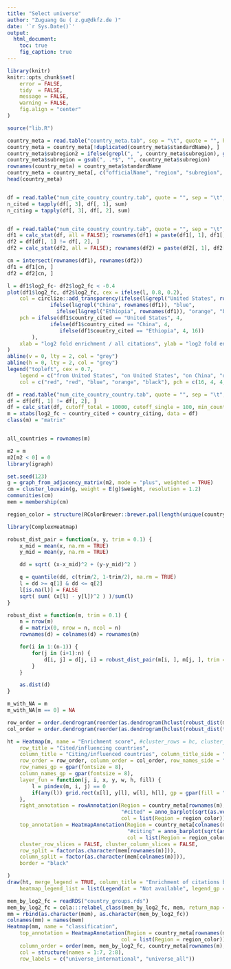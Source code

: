 ```yaml
---
title: "Select universe"
author: "Zuguang Gu ( z.gu@dkfz.de )"
date: '`r Sys.Date()`'
output: 
  html_document:
    toc: true
    fig_caption: true
---
```


```r
library(knitr)
knitr::opts_chunk$set(
    error = FALSE,
    tidy  = FALSE,
    message = FALSE,
    warning = FALSE,
    fig.align = "center"
)
```


```r
source("lib.R")
```


```r
country_meta = read.table("country_meta.tab", sep = "\t", quote = "", header = TRUE)
country_meta = country_meta[!duplicated(country_meta$standardName), ]
country_meta$subregion2 = ifelse(grepl(", ", country_meta$subregion), gsub("^.*, ", "", country_meta$subregion), NA)
country_meta$subregion = gsub(", .*$", "", country_meta$subregion)
rownames(country_meta) = country_meta$standardName
country_meta = country_meta[, c("officialName", "region", "subregion", "subregion2")]
head(country_meta)


df = read.table("num_cite_country_country.tab", quote = "", sep = "\t", header = TRUE)
n_cited = tapply(df[, 3], df[, 1], sum)
n_citing = tapply(df[, 3], df[, 2], sum)


df = read.table("num_cite_country_country.tab", quote = "", sep = "\t", header = TRUE)
df1 = calc_stat(df, all = FALSE); rownames(df1) = paste(df1[, 1], df1[, 2], sep = "-")
df2 = df[df[, 1] != df[, 2], ]
df2 = calc_stat(df2, all = FALSE); rownames(df2) = paste(df2[, 1], df2[, 2], sep = "-")

cn = intersect(rownames(df1), rownames(df2))
df1 = df1[cn, ]
df2 = df2[cn, ]

l = df1$log2_fc- df2$log2_fc < -0.4
plot(df1$log2_fc, df2$log2_fc, cex = ifelse(l, 0.8, 0.2), 
	col = circlize::add_transparency(ifelse(l&grepl("United States", rownames(df1)), "red", 
		      ifelse(l&grepl("China", rownames(df1)), "blue", 
		      	ifelse(l&grepl("Ethiopia", rownames(df1)), "orange", "black"))), 0.25),
	pch = ifelse(df1$country_cited == "United States", 4, 
		      ifelse(df1$country_cited == "China", 4,
		      	 ifelse(df1$country_cited == "Ethiopia", 4, 16))
		),
	xlab = "log2 fold enrichment / all citations", ylab = "log2 fold enrichment / international citations", main = "compare universe"
)
abline(v = 0, lty = 2, col = "grey")
abline(h = 0, lty = 2, col = "grey")
legend("topleft", cex = 0.7,
	legend = c("from United States", "on United States", "on China", "on Ethiopia", "others"), 
	col = c("red", "red", "blue", "orange", "black"), pch = c(16, 4, 4, 4, 16))
```



```r
df = read.table("num_cite_country_country.tab", quote = "", sep = "\t", header = TRUE)
df = df[df[, 1] != df[, 2], ]
df = calc_stat(df, cutoff_total = 10000, cutoff_single = 100, min_country = 24, all = FALSE)
m = xtabs(log2_fc ~ country_cited + country_citing, data = df)
class(m) = "matrix"


all_countries = rownames(m)

m2 = m
m2[m2 < 0] = 0
library(igraph)

set.seed(123)
g = graph_from_adjacency_matrix(m2, mode = "plus", weighted = TRUE)
cm = cluster_louvain(g, weight = E(g)$weight, resolution = 1.2)
communities(cm)
mem = membership(cm)

region_color = structure(RColorBrewer::brewer.pal(length(unique(country_meta$region)), "Set3"), names = unique(country_meta$region))

library(ComplexHeatmap)

robust_dist_pair = function(x, y, trim = 0.1) {
	x_mid = mean(x, na.rm = TRUE)
	y_mid = mean(y, na.rm = TRUE)

	dd = sqrt( (x-x_mid)^2 + (y-y_mid)^2 )

	q = quantile(dd, c(trim/2, 1-trim/2), na.rm = TRUE)
	l = dd >= q[1] & dd <= q[2]
	l[is.na(l)] = FALSE
	sqrt( sum( (x[l] - y[l])^2 ) )/sum(l)
}

robust_dist = function(m, trim = 0.1) {
	n = nrow(m)
	d = matrix(0, nrow = n, ncol = n)
	rownames(d) = colnames(d) = rownames(m)

	for(i in 1:(n-1)) {
		for(j in (i+1):n) {
			d[i, j] = d[j, i] = robust_dist_pair(m[i, ], m[j, ], trim = trim)
		}
	}

	as.dist(d)
}

m_with_NA = m
m_with_NA[m == 0] = NA

row_order = order.dendrogram(reorder(as.dendrogram(hclust(robust_dist(m_with_NA))), -rowMeans(m_with_NA, na.rm = TRUE)))
col_order = order.dendrogram(reorder(as.dendrogram(hclust(robust_dist(t(m_with_NA)))), -colMeans(m_with_NA, na.rm = TRUE)))

ht = Heatmap(m, name = "Enrichment score", #cluster_rows = hc, cluster_columns = hc,
	row_title = "Cited/influencing countries",
	column_title = "Citing/influenced countries", column_title_side = "bottom",
	row_order = row_order, column_order = col_order, row_names_side = "left",
	row_names_gp = gpar(fontsize = 8),
	column_names_gp = gpar(fontsize = 8),
	layer_fun = function(j, i, x, y, w, h, fill) {
		l = pindex(m, i, j) == 0
		if(any(l)) grid.rect(x[l], y[l], w[l], h[l], gp = gpar(fill = "#DDDDDD", col = "#DDDDDD"))
	},
	right_annotation = rowAnnotation(Region = country_meta[rownames(m), "region"], 
		                             "#cited" = anno_barplot(sqrt(as.vector(n_cited[rownames(m)])), ylim = c(0, 8000), axis_param = list(at = c(0,2000,4000,6000,8000), labels = c("0", "4M", "16M", "36M", "64M"))),
		                             col = list(Region = region_color)),
	top_annotation = HeatmapAnnotation(Region = country_meta[colnames(m), "region"], 
		                               "#citing" = anno_barplot(sqrt(as.vector(n_citing[colnames(m)])), ylim = c(0, 8000), axis_param = list(at = c(0,2000,4000,6000,8000), labels = c("0", "4M", "16M", "36M", "64M"))),
		                               col = list(Region = region_color)),
	cluster_row_slices = FALSE, cluster_column_slices = FALSE,
	row_split = factor(as.character(mem[rownames(m)])),
	column_split = factor(as.character(mem[colnames(m)])),
	border = "black"

)
draw(ht, merge_legend = TRUE, column_title = "Enrichment of citations between countries",
	heatmap_legend_list = list(Legend(at = "Not available", legend_gp = gpar(fill = "#DDDDDD"))))
```


```r
mem_by_log2_fc = readRDS("country_groups.rds")
mem_by_log2_fc = cola:::relabel_class(mem_by_log2_fc, mem, return_map = FALSE)
mm = rbind(as.character(mem), as.character(mem_by_log2_fc))
colnames(mm) = names(mem)
Heatmap(mm, name = "classification",
	top_annotation = HeatmapAnnotation(Region = country_meta[rownames(m), "region"], 
		                             col = list(Region = region_color)),
	column_order = order(mem, mem_by_log2_fc, country_meta[rownames(m), "region"]),
	col = structure(names = 1:7, 2:8),
	row_labels = c("universe_international", "universe_all"))
```


